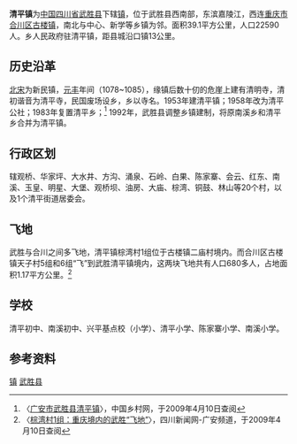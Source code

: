 {{ChinaTownship |
CountyName=武胜县|
DivName= 清平|
Divs = 镇|
Image= |
ImageInfo= |
PostalCode = 638404|
Neighbors = [[中心镇_(武胜县)|中心镇]]、[[新学乡|新学乡]]、[[合川区|合川区]][[古楼镇|古楼镇]]|
Longitude = |
Latitude = |
AreaTotal = 39.1|
PopTotal = 22590|
YearMonth= 2000年|
PolDivType = 乡|
LowerDivisions = 20个行政村、1个居委会|
Head =  蒙建波|
Website = |
}}

{{Otheruses
|subject=[[四川省|四川省]][[武胜县|武胜县]]所辖镇
|other= 中国其他地区“[[镇|行政建制镇]]”名
|清平镇
}}

'''清平镇'''为[[中华人民共和国|中国]][[四川省|四川省]][[武胜县|武胜县]]下辖[[镇|镇]]，位于武胜县西南部，东滨嘉陵江，西连[[重庆市|重庆市]][[合川区|合川区]][[古楼镇|古楼镇]]，南北与中心、新学等乡镇为邻。面积39.1平方公里，人口22590人。乡人民政府驻清平镇，距县城沿口镇13公里。

==历史沿革==
[[北宋|北宋]]为新民镇，[[元丰_(北宋)|元丰]]年间（1078~1085），缘镇后数十仞的危崖上建有清明寺，清初谐音为清平寺，民国废场设乡，乡以寺名。1953年建清平镇；1958年改为清平公社；1983年复置清平乡；<ref name="lsyg">〈[http://www.zgxc.org.cn/co.asp?id=28526 广安市武胜县清平镇]{{dead link|date=2018年3月 |bot=InternetArchiveBot |fix-attempted=yes }}〉，中国乡村网，于2009年4月10日查阅</ref>
1992年，武胜县调整乡镇建制，将原南溪乡和清平乡合并为清平镇。

==行政区划==
辖观桥、华家坪、大水井、方沟、涌泉、石岭、白果、陈家寨、会云、红东、南溪、玉皇、明星、大堡、观桥坝、油房、大庙、棕湾、铜鼓、林山等20个村，以及1个清平街道居委会。

==飞地==
武胜与合川之间多飞地，清平镇棕湾村1组位于古楼镇二庙村境内。而合川区古楼镇天子村5组和6组“飞”到武胜清平镇境内，这两块飞地共有人口680多人，占地面积1.17平方公里。<ref name="whfd">〈[http://gas.newssc.org/system/2009/03/04/011637466.shtml 棕湾村1组：重庆境内的武胜“飞地”]{{dead link|date=2018年3月 |bot=InternetArchiveBot |fix-attempted=yes }}〉，四川新闻网-广安频道，于2009年4月10日查阅</ref>

==学校==
清平初中、南溪初中、兴平基点校（小学）、清平小学、陈家寨小学、南溪小学。

==参考资料==
{{Reflist}}

{{Sichuan-stub}}
{{武胜县行政区划}}
[[Category:武胜县行政区划|镇]]
[[Category:广安建制镇|武胜县]]